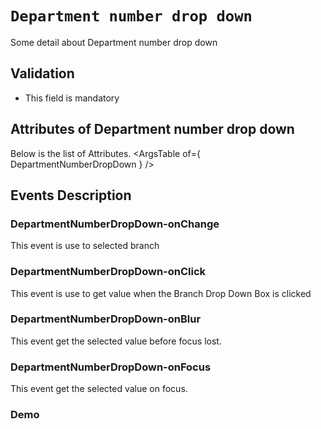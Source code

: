 <!-- Custom-MDX-Documentation.mdx -->

# `Department number drop down`

 
Some detail about Department number drop down

## Validation 
- This field is mandatory

## Attributes of Department number drop down
Below is the list of Attributes.
<ArgsTable of={ DepartmentNumberDropDown } /> 

## Events Description

### DepartmentNumberDropDown-onChange

This event is use to selected branch

### DepartmentNumberDropDown-onClick

This event is use to get value when the Branch Drop Down Box is clicked 

### DepartmentNumberDropDown-onBlur

This event get the selected value before focus lost.

### DepartmentNumberDropDown-onFocus

This event get the selected value on focus.

### Demo

<Canvas>
<Story id="departmentnumberdropdown--primary" />
</Canvas>

 